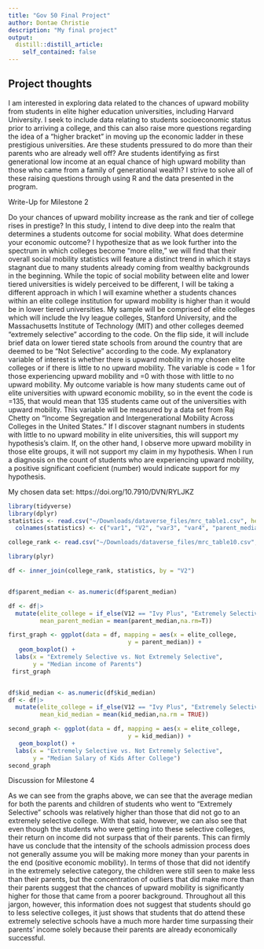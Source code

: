 ```yaml
---
title: "Gov 50 Final Project"
author: Dontae Christie
description: "My final project"
output:
  distill::distill_article:
    self_contained: false
---
```




## Project thoughts

I am interested in exploring data related to the chances of upward mobility from students in elite higher education universities, including Harvard University. I seek to include data relating to students socioeconomic status prior to arriving a college, and this can also raise more questions regarding the idea of a "higher bracket" in moving up the economic ladder in these prestigious universities. Are these students pressured to do more than their parents who are already well off? Are students identifying as first generational low income at an equal chance of high upward mobility than those who came from a family of generational wealth? I strive to solve all of these raising questions through using R and the data presented in the program.


Write-Up for Milestone 2

Do your chances of upward mobility increase as the rank and tier of college rises in prestige? In this study, I intend to dive deep into the realm that determines a students outcome for social mobility. What does determine your economic outcome? I hypothesize that as we look further into the spectrum in which colleges become "more elite," we will find that their overall social mobility statistics will feature a distinct trend in which it stays stagnant due to many students already coming from wealthy backgrounds in the beginning. While the topic of social mobility between elite and lower tiered universities is widely perceived to be different, I will be taking a different approach in which I will examine whether a students chances within an elite college institution for upward mobility is higher than it would be in lower tiered universities. My sample will be comprised of elite colleges which will include the Ivy league colleges, Stanford University, and the Massachusetts Institute of Technology (MIT) and other colleges deemed "extremely selective" according to the code. On the flip side, it will include brief data on lower tiered state schools from around the country that are deemed to be "Not Selective" according to the code. My explanatory variable of interest is whether there is upward mobility in my chosen elite colleges or if there is little to no upward mobility. The variable is code = 1 for those experiencing upward mobility and =0 with those with little to no upward mobility. My outcome variable is how many students came out of elite universities with upward economic mobility, so in the event the code is =135, that would mean that 135 students came out of the universities with upward mobility. This variable will be measured by a data set from Raj Chetty on "Income Segregation and Intergenerational Mobility Across Colleges in the United States." If I discover stagnant numbers in students with little to no upward mobility in elite universities, this will support my hypothesis's claim. If, on the other hand, I observe more upward mobility in those elite groups, it will not support my claim in my hypothesis. When I run a diagnosis on the count of students who are experiencing upward mobility, a positive significant coeficient (number) would indicate support for my hypothesis.

My chosen data set: https://doi.org/10.7910/DVN/RYLJKZ


```r
library(tidyverse)
library(dplyr)
statistics <- read.csv("~/Downloads/dataverse_files/mrc_table1.csv", header = FALSE) 
  colnames(statistics) <- c("var1", "V2", "var3", "var4", "parent_median", "kid_median", "var7", "var8", "var9", "var10", "var11", "var12", "var13", "var14", "var15")
```

```r
college_rank <- read.csv("~/Downloads/dataverse_files/mrc_table10.csv", header = FALSE)

```
```r
library(plyr)

df <- inner_join(college_rank, statistics, by = "V2") 



```




```r
df$parent_median <- as.numeric(df$parent_median)

df <- df|>
  mutate(elite_college = if_else(V12 == "Ivy Plus", "Extremely Selective", "Not Extremely Selective"),
         mean_parent_median = mean(parent_median,na.rm=T)) 

first_graph <- ggplot(data = df, mapping = aes(x = elite_college,
                                  y = parent_median)) +
   geom_boxplot() +
  labs(x = "Extremely Selective vs. Not Extremely Selective",
       y = "Median income of Parents")
 first_graph



```


```r
df$kid_median <- as.numeric(df$kid_median)
df <- df|>
  mutate(elite_college = if_else(V12 == "Ivy Plus", "Extremely Selective", "Not Extremely Selective"),
         mean_kid_median = mean(kid_median,na.rm = TRUE)) 

second_graph <- ggplot(data = df, mapping = aes(x = elite_college,
                                  y = kid_median)) +
   geom_boxplot() +
  labs(x = "Extremely Selective vs. Not Extremely Selective",
       y = "Median Salary of Kids After College")
second_graph
```



Discussion for Milestone 4

As we can see from the graphs above, we can see that the average median for both the parents and children of students who went to "Extremely Selective" schools was relatively higher than those that did not go to an extremely selective college. With that said, however, we can also see that even though the students who were getting into these selective colleges, their return on income did not surpass that of their parents. This can firmly have us conclude that the intensity of the schools admission process does not generally assume you will be making more money than your parents in the end (positive economic mobility). In terms of those that did not identify in the extremely selective category, the children were still seen to make less than their parents, but the concentration of outliers that did make more than their parents suggest that the chances of upward mobility is significantly higher for those that came from a poorer background. Throughout all this jargon, however, this information does not suggest that students should go to less selective colleges, it just shows that students that do attend these extremely selective schools have a much more harder time surpassing their parents' income solely because their parents are already economically successful.













